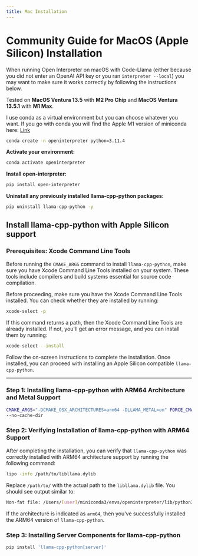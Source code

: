 ```yaml
---
title: Mac Installation
---
```


# Community Guide for MacOS (Apple Silicon) Installation

When running Open Interpreter on macOS with Code-Llama (either because you did
not enter an OpenAI API key or you ran `interpreter --local`) you may want to
make sure it works correctly by following the instructions below.

Tested on **MacOS Ventura 13.5** with **M2 Pro Chip** and **MacOS Ventura 13.5.1** with **M1 Max**.

I use conda as a virtual environment but you can choose whatever you want. If you go with conda you will find the Apple M1 version of miniconda here: [Link](https://docs.conda.io/projects/miniconda/en/latest/)

```bash
conda create -n openinterpreter python=3.11.4
```

**Activate your environment:**

```bash
conda activate openinterpreter
```

**Install open-interpreter:**

```bash
pip install open-interpreter
```

**Uninstall any previously installed llama-cpp-python packages:**

```bash
pip uninstall llama-cpp-python -y
```

## Install llama-cpp-python with Apple Silicon support

### Prerequisites: Xcode Command Line Tools

Before running the `CMAKE_ARGS` command to install `llama-cpp-python`, make sure you have Xcode Command Line Tools installed on your system. These tools include compilers and build systems essential for source code compilation.

Before proceeding, make sure you have the Xcode Command Line Tools installed. You can check whether they are installed by running:

```bash
xcode-select -p
```

If this command returns a path, then the Xcode Command Line Tools are already installed. If not, you'll get an error message, and you can install them by running:

```bash
xcode-select --install
```

Follow the on-screen instructions to complete the installation. Once installed, you can proceed with installing an Apple Silicon compatible `llama-cpp-python`.

---
### Step 1: Installing llama-cpp-python with ARM64 Architecture and Metal Support


```bash
CMAKE_ARGS="-DCMAKE_OSX_ARCHITECTURES=arm64 -DLLAMA_METAL=on" FORCE_CMAKE=1 pip install --upgrade --force-reinstall llama-cpp-python --no-cache-dir
--no-cache-dir
```

### Step 2: Verifying Installation of llama-cpp-python with ARM64 Support

After completing the installation, you can verify that `llama-cpp-python` was correctly installed with ARM64 architecture support by running the following command:

```bash
lipo -info /path/to/libllama.dylib
```

Replace `/path/to/` with the actual path to the `libllama.dylib` file. You should see output similar to:

```bash
Non-fat file: /Users/[user]/miniconda3/envs/openinterpreter/lib/python3.11/site-packages/llama_cpp/libllama.dylib is architecture: arm64
```

If the architecture is indicated as `arm64`, then you've successfully installed the ARM64 version of `llama-cpp-python`.

### Step 3: Installing Server Components for llama-cpp-python


```bash
pip install 'llama-cpp-python[server]'
```
